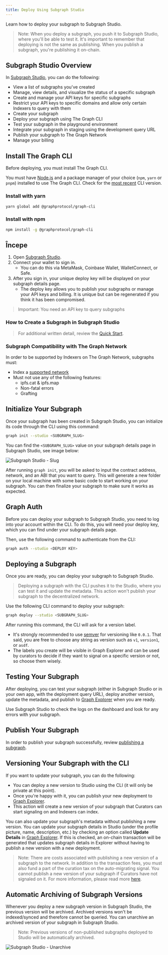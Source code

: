 ```yaml
---
title: Deploy Using Subgraph Studio
---
```


Learn how to deploy your subgraph to Subgraph Studio.

> Note: When you deploy a subgraph, you push it to Subgraph Studio, where you'll be able to test it. It's important to remember that deploying is not the same as publishing. When you publish a subgraph, you're publishing it on-chain.

## Subgraph Studio Overview

In [Subgraph Studio](https://thegraph.com/studio/), you can do the following:

- View a list of subgraphs you've created
- Manage, view details, and visualize the status of a specific subgraph
- Create and manage your API keys for specific subgraphs
- Restrict your API keys to specific domains and allow only certain Indexers to query with them
- Create your subgraph
- Deploy your subgraph using The Graph CLI
- Test your subgraph in the playground environment
- Integrate your subgraph in staging using the development query URL
- Publish your subgraph to The Graph Network
- Manage your billing

## Install The Graph CLI

Before deploying, you must install The Graph CLI.

You must have [Node.js](https://nodejs.org/) and a package manager of your choice (`npm`, `yarn` or `pnpm`) installed to use The Graph CLI. Check for the [most recent](https://github.com/graphprotocol/graph-tooling/releases?q=%40graphprotocol%2Fgraph-cli&expanded=true) CLI version.

### Install with yarn

```bash
yarn global add @graphprotocol/graph-cli
```

### Install with npm

```bash
npm install -g @graphprotocol/graph-cli
```

## Începe

1. Open [Subgraph Studio](https://thegraph.com/studio/).
2. Connect your wallet to sign in.
   - You can do this via MetaMask, Coinbase Wallet, WalletConnect, or Safe.
3. After you sign in, your unique deploy key will be displayed on your subgraph details page.
   - The deploy key allows you to publish your subgraphs or manage your API keys and billing. It is unique but can be regenerated if you think it has been compromised.

> Important: You need an API key to query subgraphs

### How to Create a Subgraph in Subgraph Studio

<VideoEmbed youtube="nGIFuC69bSA" />

> For additional written detail, review the [Quick Start](/quick-start/).

### Subgraph Compatibility with The Graph Network

In order to be supported by Indexers on The Graph Network, subgraphs must:

- Index a [supported network](/developing/supported-networks)
- Must not use any of the following features:
  - ipfs.cat & ipfs.map
  - Non-fatal errors
  - Grafting

## Initialize Your Subgraph

Once your subgraph has been created in Subgraph Studio, you can initialize its code through the CLI using this command:

```bash
graph init --studio <SUBGRAPH_SLUG>
```

You can find the `<SUBGRAPH_SLUG>` value on your subgraph details page in Subgraph Studio, see image below:

![Subgraph Studio - Slug](/img/doc-subgraph-slug.png)

After running `graph init`, you will be asked to input the contract address, network, and an ABI that you want to query. This will generate a new folder on your local machine with some basic code to start working on your subgraph. You can then finalize your subgraph to make sure it works as expected.

## Graph Auth

Before you can deploy your subgraph to Subgraph Studio, you need to log into your account within the CLI. To do this, you will need your deploy key, which you can find under your subgraph details page.

Then, use the following command to authenticate from the CLI:

```bash
graph auth --studio <DEPLOY KEY>
```

## Deploying a Subgraph

Once you are ready, you can deploy your subgraph to Subgraph Studio.

> Deploying a subgraph with the CLI pushes it to the Studio, where you can test it and update the metadata. This action won't publish your subgraph to the decentralized network.

Use the following CLI command to deploy your subgraph:

```bash
graph deploy --studio <SUBGRAPH_SLUG>
```

After running this command, the CLI will ask for a version label.

- It's strongly recommended to use [semver](https://semver.org/) for versioning like `0.0.1`. That said, you are free to choose any string as version such as `v1`, `version1`, or `asdf`.
- The labels you create will be visible in Graph Explorer and can be used by curators to decide if they want to signal on a specific version or not, so choose them wisely.

## Testing Your Subgraph

After deploying, you can test your subgraph (either in Subgraph Studio or in your own app, with the deployment query URL), deploy another version, update the metadata, and publish to [Graph Explorer](https://thegraph.com/explorer) when you are ready.

Use Subgraph Studio to check the logs on the dashboard and look for any errors with your subgraph.

## Publish Your Subgraph

In order to publish your subgraph successfully, review [publishing a subgraph](/publishing/publishing-a-subgraph/).

## Versioning Your Subgraph with the CLI

If you want to update your subgraph, you can do the following:

- You can deploy a new version to Studio using the CLI (it will only be private at this point).
- Once you're happy with it, you can publish your new deployment to [Graph Explorer](https://thegraph.com/explorer).
- This action will create a new version of your subgraph that Curators can start signaling on and Indexers can index.

You can also update your subgraph's metadata without publishing a new version. You can update your subgraph details in Studio (under the profile picture, name, description, etc.) by checking an option called **Update Details** in [Graph Explorer](https://thegraph.com/explorer). If this is checked, an on-chain transaction will be generated that updates subgraph details in Explorer without having to publish a new version with a new deployment.

> Note: There are costs associated with publishing a new version of a subgraph to the network. In addition to the transaction fees, you must also fund a part of the curation tax on the auto-migrating signal. You cannot publish a new version of your subgraph if Curators have not signaled on it. For more information, please read more [here](/network/curating/).

## Automatic Archiving of Subgraph Versions

Whenever you deploy a new subgraph version in Subgraph Studio, the previous version will be archived. Archived versions won't be indexed/synced and therefore cannot be queried. You can unarchive an archived version of your subgraph in Subgraph Studio.

> Note: Previous versions of non-published subgraphs deployed to Studio will be automatically archived.

![Subgraph Studio - Unarchive](/img/Unarchive.png)
